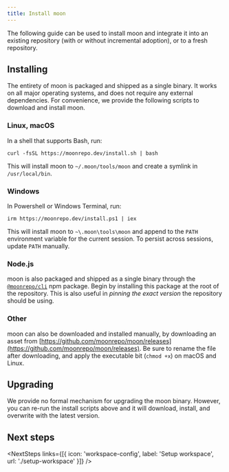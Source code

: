 ```yaml
---
title: Install moon
---
```



<HeaderLabel text="2 min" />

The following guide can be used to install moon and integrate it into an existing repository (with
or without incremental adoption), or to a fresh repository.

## Installing

The entirety of moon is packaged and shipped as a single binary. It works on all major operating
systems, and does not require any external dependencies. For convenience, we provide the following
scripts to download and install moon.

### Linux, macOS

In a shell that supports Bash, run:

```
curl -fsSL https://moonrepo.dev/install.sh | bash
```

This will install moon to `~/.moon/tools/moon` and create a symlink in `/usr/local/bin`.

### Windows

In Powershell or Windows Terminal, run:

```
irm https://moonrepo.dev/install.ps1 | iex
```

This will install moon to `~\.moon\tools\moon` and append to the `PATH` environment variable for the
current session. To persist across sessions, update `PATH` manually.

### Node.js

moon is also packaged and shipped as a single binary through the
[`@moonrepo/cli`](https://www.npmjs.com/package/@moonrepo/cli) npm package. Begin by installing this
package at the root of the repository. This is also useful in _pinning the exact version_ the
repository should be using.

<AddDepsTabs dep="@moonrepo/cli" dev />

### Other

moon can also be downloaded and installed manually, by downloading an asset from
[https://github.com/moonrepo/moon/releases](https://github.com/moonrepo/moon/releases). Be sure to
rename the file after downloading, and apply the executable bit (`chmod +x`) on macOS and Linux.

## Upgrading

We provide no formal mechanism for upgrading the moon binary. However, you can re-run the install
scripts above and it will download, install, and overwrite with the latest version.

## Next steps

<NextSteps
  links={[{ icon: 'workspace-config', label: 'Setup workspace', url: './setup-workspace' }]}
/>
